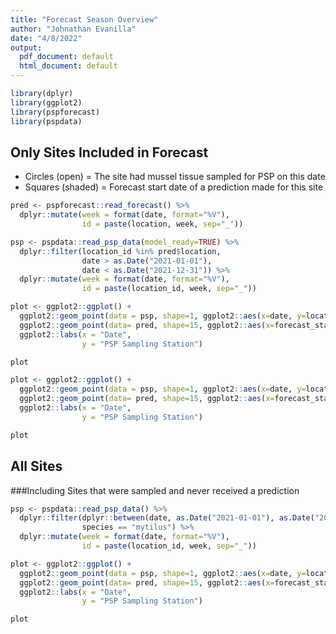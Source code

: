 ```yaml
---
title: "Forecast Season Overview"
author: "Johnathan Evanilla"
date: "4/8/2022"
output:
  pdf_document: default
  html_document: default
---
```




```r
library(dplyr)
library(ggplot2)
library(pspforecast)
library(pspdata)
```


## Only Sites Included in Forecast

- Circles (open) = The site had mussel tissue sampled for PSP on this date
- Squares (shaded) = Forecast start date of a prediction made for this site 


```r
pred <- pspforecast::read_forecast() %>% 
  dplyr::mutate(week = format(date, format="%V"),
                id = paste(location, week, sep="_"))

psp <- pspdata::read_psp_data(model_ready=TRUE) %>% 
  dplyr::filter(location_id %in% pred$location,
                date > as.Date("2021-01-01"),
                date < as.Date("2021-12-31")) %>% 
  dplyr::mutate(week = format(date, format="%V"),
                id = paste(location_id, week, sep="_")) 
```


```r
plot <- ggplot2::ggplot() +
  ggplot2::geom_point(data = psp, shape=1, ggplot2::aes(x=date, y=location_id)) +
  ggplot2::geom_point(data= pred, shape=15, ggplot2::aes(x=forecast_start_date, y=location)) +
  ggplot2::labs(x = "Date",
                y = "PSP Sampling Station")

plot

```


```r
plot <- ggplot2::ggplot() +
  ggplot2::geom_point(data = psp, shape=1, ggplot2::aes(x=date, y=location_id)) +
  ggplot2::geom_point(data= pred, shape=15, ggplot2::aes(x=forecast_start_date, y=location)) +
  ggplot2::labs(x = "Date",
                y = "PSP Sampling Station")

plot

```


\newpage


## All Sites

###Including Sites that were sampled and never received a prediction


```r
psp <- pspdata::read_psp_data() %>% 
  dplyr::filter(dplyr::between(date, as.Date("2021-01-01"), as.Date("2021-12-31")),
                species == "mytilus") %>% 
  dplyr::mutate(week = format(date, format="%V"),
                id = paste(location_id, week, sep="_")) 

```



```r
plot <- ggplot2::ggplot() +
  ggplot2::geom_point(data = psp, shape=1, ggplot2::aes(x=date, y=location_id)) +
  ggplot2::geom_point(data= pred, shape=15, ggplot2::aes(x=forecast_start_date, y=location)) +
  ggplot2::labs(x = "Date",
                y = "PSP Sampling Station")

plot

```

